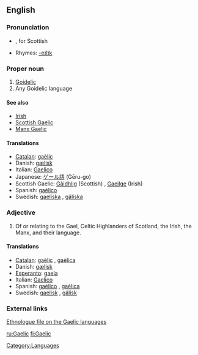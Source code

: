 {{see|gaèlic}}
==English==
{{wikipedia}}
===Pronunciation===
*{{IPA|/geɪlɪk/}}, {{IPA|/gælɪk/}} for Scottish
*Rhymes: [[Rhymes:English:-eɪlɪk|-eɪlɪk]]

===Proper noun===
{{en-proper noun}}

# [[Goidelic]]
# Any Goidelic language

====See also====
*[[Irish]]
*[[Scottish Gaelic]]
*[[Manx Gaelic]]

====Translations====
{{rfc-trans}}
*[[Catalan]]: [[gaèlic]] {{m}}
*Danish: [[gælisk]]
*Italian: [[Gaelico]]
*Japanese: [[ゲール語]] (Gēru-go)
*Scottish Gaelic: [[Gàidhlig]] (Scottish) {{f}}, [[Gaeilge]] (Irish) {{f}}
*Spanish: [[gaélico]] {{m}}
*Swedish: [[gaeliska]] {{c}}, [[gäliska]] {{c}}

===Adjective===
{{en-adj|-}}

# Of or relating to the Gael, Celtic Highlanders of Scotland, the Irish, the Manx, and their language.

====Translations====
*[[Catalan]]: [[gaèlic]] {{m}}, [[gaèlica]] {{f}}
*Danish: [[gælisk]]
*[[Esperanto]]: [[gaela]]
*Italian: [[Gaelico]]
*Spanish: [[gaélico]] {{m}}, [[gaélica]] {{f}}
*Swedish: [[gaelisk]] , [[gälisk]]

===External links===
[http://www.ethnologue.com/show_family.asp?subid=90049 Ethnologue file on the Gaelic languages]

[[Category:Languages]]

[[ru:Gaelic]]
[[fi:Gaelic]]